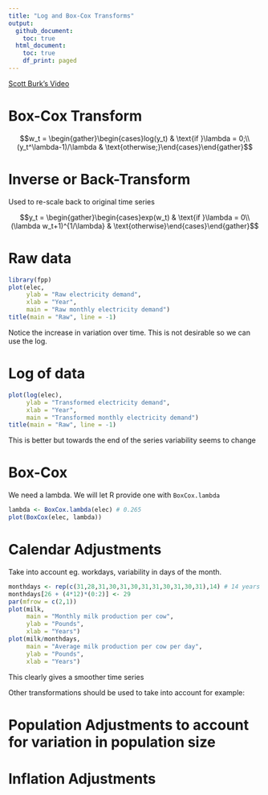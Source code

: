 ```yaml
---
title: "Log and Box-Cox Transforms"
output:
  github_document:
    toc: true
  html_document:
    toc: true
    df_print: paged
---
```

[Scott Burk's Video](https://www.youtube.com/watch?v=HzjolWoxjPI&list=PLX-TyAzMwGs-I3i5uiCin37VFMSy4c50F&index=4)

# Box-Cox Transform

$$w_t = \begin{gather}\begin{cases}log(y_t) & \text{if  }\lambda = 0;\\(y_t^\lambda-1)/\lambda & \text{otherwise;}\end{cases}\end{gather}$$

# Inverse or Back-Transform

Used to re-scale back to original time series

$$y_t = \begin{gather}\begin{cases}exp(w_t) & \text{if  }\lambda = 0\\(\lambda w_t+1)^{1/\lambda} & \text{otherwise}\end{cases}\end{gather}$$

# Raw data

```r
library(fpp)
plot(elec,
     ylab = "Raw electricity demand",
     xlab = "Year",
     main = "Raw monthly electricity demand")
title(main = "Raw", line = -1)
```

Notice the increase in variation over time. This is not desirable so we can use the log.

# Log of data
```r
plot(log(elec),
     ylab = "Transformed electricity demand",
     xlab = "Year",
     main = "Transformed monthly electricity demand")
title(main = "Raw", line = -1)
```

This is better but towards the end of the series variability seems to change

# Box-Cox

We need a lambda. We will let R provide one with `BoxCox.lambda`

```r
lambda <- BoxCox.lambda(elec) # 0.265
plot(BoxCox(elec, lambda))
```

# Calendar Adjustments

Take into account eg. workdays, variability in days of the month.

```r
monthdays <- rep(c(31,28,31,30,31,30,31,31,30,31,30,31),14) # 14 years of data
monthdays[26 + (4*12)*(0:2)] <- 29
par(mfrow = c(2,1))
plot(milk,
     main = "Monthly milk production per cow",
     ylab = "Pounds",
     xlab = "Years")
plot(milk/monthdays,
     main = "Average milk production per cow per day",
     ylab = "Pounds",
     xlab = "Years")
```

This clearly gives a smoother time series

Other transformations should be used to take into account for example:

# Population Adjustments to account for variation in population size

# Inflation Adjustments


















